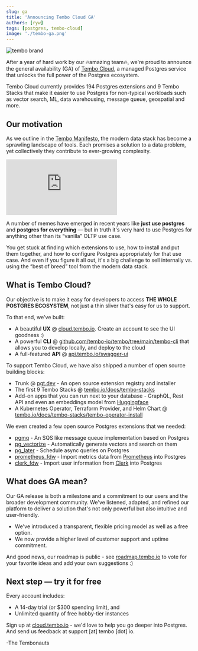 ```yaml
---
slug: ga
title: 'Announcing Tembo Cloud GA'
authors: [ryw]
tags: [postgres, tembo-cloud]
image: './tembo-ga.png'
---
```


![tembo brand](./tembo-ga.png)

After a year of hard work by our 🔥amazing team🔥, we're proud to announce the general availability (GA) 
of [Tembo Cloud](https://cloud.tembo.io), 
a managed Postgres service that unlocks the full power of the Postgres ecosystem.

Tembo Cloud currently provides 194 Postgres extensions and 9 Tembo Stacks that make it easier to use Postgres for non-typical workloads such as vector search, ML, data warehousing, message queue, geospatial and more.

## Our motivation

As we outline in the [Tembo Manifesto](https://tembo.io/blog/tembo-manifesto/), the modern data stack has become a sprawling landscape of tools. Each promises a solution to a data problem, yet collectively they contribute to ever-growing complexity.

<iframe
	border={0}
	frameborder={0}
	height={650}
	width={400}
	src='https://twitframe.com/show?url=https%3A%2F%2Ftwitter.com%2Ftembo_io%2Fstatus%2F1736767394054365500%3Fs%3D20'
></iframe>

A number of memes have emerged in recent years like **just use postgres** and **postgres for everything** — but in truth it's very hard to use Postgres for anything other than its “vanilla” OLTP use case.

You get stuck at finding which extensions to use, how to install and put them together, and how to configure Postgres appropriately for that use case. And even if you figure it all out, it's a big challenge to sell internally vs. using the “best of breed” tool from the modern data stack.

## What is Tembo Cloud?

Our objective is to make it easy for developers to access **THE WHOLE POSTGRES ECOSYSTEM**, not just a thin sliver that's easy for us to support.

To that end, we've built:

-   A beautiful **UX** @ [cloud.tembo.io](https://cloud.tembo.io). Create an account to see the UI goodness :)
-   A powerful **CLI** @ [github.com/tembo-io/tembo/tree/main/tembo-cli](https://github.com/tembo-io/tembo/tree/main/tembo-cli) that allows you to develop locally, and deploy to the cloud
-   A full-featured **API** @ [api.tembo.io/swagger-ui](https://api.tembo.io/swagger-ui/)

To support Tembo Cloud, we have also shipped a number of open source building blocks:

-   Trunk @ [pgt.dev](https://pgt.dev) - An open source extension registry and installer
-   The first 9 Tembo Stacks @ [tembo.io/docs/tembo-stacks](https://tembo.io/docs/category/tembo-stacks)
-   Add-on apps that you can run next to your database - GraphQL, Rest API and even an embeddings model from [Huggingface](https://huggingface.co/sentence-transformers/all-MiniLM-L12-v2)
-   A Kubernetes Operator, Terraform Provider, and Helm Chart @ [tembo.io/docs/tembo-stacks/tembo-operator-install](https://tembo.io/docs/tembo-stacks/tembo-operator-install)

We even created a few open source Postgres extensions that we needed:

-   [pgmq](https://github.com/tembo-io/pgmq) - An SQS like message queue implementation based on Postgres
-   [pg_vectorize](https://github.com/tembo-io/pg_vectorize) - Automatically generate vectors and search on them
-   [pg_later](https://github.com/tembo-io/pg_later) - Schedule async queries on Postgres
-   [prometheus_fdw](https://github.com/tembo-io/prometheus_fdw) - Import metrics data from [Prometheus](https://prometheus.io/) into Postgres
-   [clerk_fdw](https://github.com/tembo-io/clerk_fdw) - Import user information from [Clerk](https://clerk.com/) into Postgres

## What does GA mean?

Our GA release is both a milestone and a commitment to our users and the broader development community. We've listened, adapted, and refined our platform to deliver a solution that's not only powerful but also intuitive and user-friendly.

-	We've introduced a transparent, flexible pricing model as well as a free option.
-	We now provide a higher level of customer support and uptime commitment.

And good news, our roadmap is public - see [roadmap.tembo.io](https://roadmap.tembo.io) to vote for your favorite ideas and add your own suggestions :)

## Next step — try it for free

Every account includes:

-   A 14-day trial (or $300 spending limit), and
-   Unlimited quantity of free hobby-tier instances

Sign up at [cloud.tembo.io](https://cloud.tembo.io) - we'd love to help you go deeper into Postgres. And send us feedback at support [at] tembo [dot] io.

-The Tembonauts
